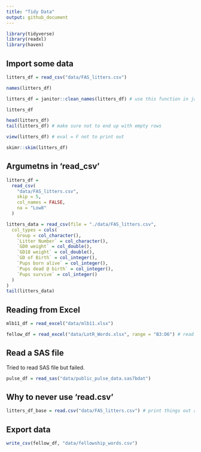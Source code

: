 ```yaml
---
title: "Tidy Data"
output: github_document
---
```


```r
library(tidyverse)
library(readxl)
library(haven)
```


## Import some data

```r
litters_df = read_csv("data/FAS_litters.csv")
```

```r
names(litters_df)

litters_df = janitor::clean_names(litters_df) # use this function in janitor package without loading everything
```

```r
litters_df

head(litters_df)
tail(litters_df) # make sure not to end up with empty rows
```

```r
view(litters_df) # eval = F not to print out
```

```r
skimr::skim(litters_df)
```

## Argumetns in 'read_csv'

```r
litters_df = 
  read_csv(
    "data/FAS_litters.csv",
    skip = 5,
    col_names = FALSE,
    na = "Low8"
  )
```

```r
litters_data = read_csv(file = "./data/FAS_litters.csv",
  col_types = cols(
    Group = col_character(),
    `Litter Number` = col_character(),
    `GD0 weight` = col_double(),
    `GD18 weight` = col_double(),
    `GD of Birth` = col_integer(),
    `Pups born alive` = col_integer(),
    `Pups dead @ birth` = col_integer(),
    `Pups survive` = col_integer()
  )
)
tail(litters_data)
```


## Reading from Excel

```r
mlb11_df = read_excel("data/mlb11.xlsx")
```

```r
fellow_df = read_excel("data/LotR_Words.xlsx", range = "B3:D6") # read exact range in excel
```

## Read a SAS file

Tried to read SAS file but failed.

```r
pulse_df = read_sas("data/public_pulse_data.sas7bdat")
```


## Why to never use 'read.csv'

```r
litters_df_base = read.csv("data/FAS_litters.csv") # print things out as data frame instead of tibble
```



## Export data

```r
write_csv(fellow_df, "data/fellowship_words.csv")
```


